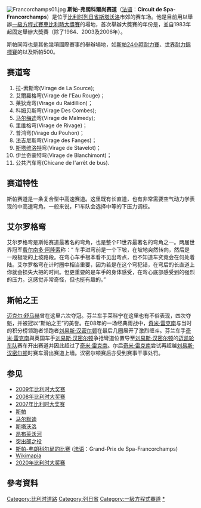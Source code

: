 {{Unreferenced|time=2020-08-26T01:56:32+00:00}}
{{noteTA
|G1=F1
}}
{{F1 賽道|
  Name = 斯帕-弗朗科尔尚赛道<br />Circuit de Spa-Francorchamps | 
  Image = [[File:Circuit_Spa_2007.png|260px]] |
  Location = [[比利时|比利时]][[斯塔沃洛|斯塔沃洛]] |
  Events = [[一级方程式赛车|一级方程式赛车]] |
  Length = 7.004 |
  Turns = 20 |
  Record_time = 1:41.252 |
  Record_year = [[2020年世界一级方程式锦标赛|2020年]] |
  Record_team = [[梅赛德斯AMG车队|梅赛德斯车队]] |
  Record_driver = [[路易斯·漢米爾頓|路易斯·漢米爾頓]] |
}}
[[File:Francorchamps01.jpg|thumb]]
'''斯帕-弗朗科爾尚赛道'''（[[法语|法语]]：'''Circuit de Spa-Francorchamps'''）是位于[[比利时|比利时]][[列日省|列日省]][[斯塔沃洛|斯塔沃洛]]市郊的赛车场。他是目前用以舉辦[[一級方程式賽車|一級方程式賽車]][[比利時大獎賽|比利時大獎賽]]的場地，首次舉辦大獎賽的年份是{{tsl|en|1925 Belgian Grand Prix|1925}}，並自1983年起固定舉辦大獎賽（除了1984、2003及2006年）。

斯帕同時也是其他幾項國際賽事的舉辦場地，如[[斯帕24小時耐力賽|斯帕24小時耐力賽]]、[[世界耐力錦標賽|世界耐力錦標賽]]的{{tsl|en|6 Hours of Spa-Francorchamps|斯帕-弗朗科爾尚6小時耐力賽}}以及{{tsl|en|TCR Touring Car|TCR房車賽}}斯帕500。

== 赛道弯 ==
# 拉-索斯弯(Virage de La Source);
# 艾爾羅格弯(Virage de l'Eau Rouge)；
# 莱狄龙弯(Virage du Raidillion)；
# 科姆贝斯弯(Virage Des Combes);
# [[马尔梅迪|马尔梅迪]]弯(Virage de Malmedy);
# 里维格弯(Virage de Rivage)；
# 普鸿弯(Virage du Pouhon)；
# 法吉尼斯弯(Virage des Fanges)；
# [[斯塔维洛特|斯塔维洛特]]弯(Virage de Stavelot)；
# 伊兰奇蒙特弯(Virage de Blanchimont)；
# 公共汽车弯(Chicane de l'arrêt de bus).

== 赛道特性 ==
斯帕赛道是一条复合型中高速赛道。这里既有长直道，也有非常需要空气动力学表现的中高速弯角。一般来说，F1车队会选择中等的下压力调校。

== 艾尔罗格弯 ==
艾尔罗格弯是斯帕赛道最著名的弯角，也是整个F1世界最著名的弯角之一。两届世界冠军[[費蘭度·阿朗素|费尔南多·阿隆索]]称：“ 车手进弯前是一个下坡，在坡地突然转向，然后是一段极陡的上坡路段。在弯心车手根本看不见出弯点，也不知道车究竟会在何处着陆。艾尔罗格弯在计时圈中相当重要，因为若是在这个弯犯错，在弯后的长直道上你就会损失大把的时间。但更重要的是车手的身体感受，在弯心底部感受到的强烈的压力。这感觉非常奇怪，但也挺有趣的。”

== 斯帕之王 ==
[[迈克尔·舒马赫|迈克尔·舒马赫]]曾在这里六次夺冠。芬兰车手莱科宁在这里也有不俗表现，四次夺魁，并被冠以“斯帕之王”的美誉。在08年的一场经典雨战中，[[奇米·雷克南|奇米·雷克南]]与当时的积分榜领跑者领跑者[[刘易斯·汉密尔顿|刘易斯·汉密尔顿]]在最后几圈展开了激烈缠斗。芬兰车手[[奇米·雷克南|奇米·雷克南]]與英国车手[[刘易斯·汉密尔顿|刘易斯·汉密尔顿]]争抢彎道位置导至[[刘易斯·汉密尔顿|刘易斯·汉密尔顿]]的[[迈凯轮车队|迈凯轮车队]]赛车开出赛道并因此超过了[[奇米·雷克南|奇米·雷克南]]。尔后[[奇米·雷克南|奇米·雷克南]]尝试再超越[[刘易斯·汉密尔顿|刘易斯·汉密尔顿]]时赛车滑出赛道上墙。汉密尔顿赛后亦受到赛事干事处罚。

== 参见 ==
* [[2009年比利时大奖赛|2009年比利时大奖赛]]
* [[2008年比利时大奖赛|2008年比利时大奖赛]]
* [[2007年比利时大奖赛|2007年比利时大奖赛]]
* [[斯帕|斯帕]]
* [[马尔默迪|马尔默迪]]
* [[斯塔沃洛|斯塔沃洛]]
* [[昂布莱沃河|昂布莱沃河]]
* [[突出部之役|突出部之役]]
* [[斯帕-弗朗科尔尚的比赛|斯帕-弗朗科尔尚的比赛]] ([[法语|法语]]：Grand-Prix de Spa-Francorchamps)
* [http://www.wikimapia.org/#y=50437722&x=5971528&z=14&l=0&m=a Wikimapia] {{Wayback|url=http://www.wikimapia.org/#y=50437722&x=5971528&z=14&l=0&m=a |date=20200517192018 }}
* [[2020年比利时大奖赛|2020年比利时大奖赛]]

==參考資料==
{{reflist}}

{{一级方程式赛道}}

[[Category:比利时道路|Category:比利时道路]]
[[Category:列日省|Category:列日省]]
[[Category:一級方程式賽道|Category:一級方程式賽道]]
[[Category:比利时大奖赛|*]]